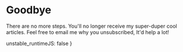 
<SEO
	description='You were successfully unsubscribed from my newsletter'
	path='/goodbye'
	title='Goodbye...'
/>

# Goodbye

There are no more steps. You'll no longer receive my super-duper cool articles. Feel free to email me why you unsubscribed, It'd help a lot!

  unstable_runtimeJS: false
}
